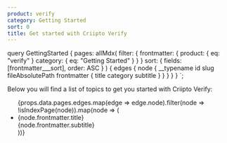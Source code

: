 ```yaml
---
product: verify
category: Getting Started
sort: 0
title: Get started with Criipto Verify
---
```



  query GettingStarted {
    pages: allMdx(
      filter: {
        frontmatter: {
          product: { eq: "verify" }
          category: { eq: "Getting Started" }
        }
      }
      sort: { fields: [frontmatter___sort], order: ASC }
    ) {
      edges {
        node {
          __typename
          id
          slug
          fileAbsolutePath
          frontmatter {
            title
            category
            subtitle
          }
        }
      }
    }
  }
`;

Below you will find a list of topics to get you started with Criipto Verify:

<ul>
  {props.data.pages.edges.map(edge => edge.node).filter(node => !isIndexPage(node)).map(node => (
    <li key={node.id}>
      <Link to={`/${node.slug}/`}>{node.frontmatter.title}</Link><br />
      {node.frontmatter.subtitle}
    </li>
  ))}
</ul>
